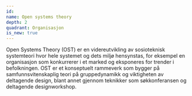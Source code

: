 ```yaml
---
id:
name: Open systems theory
depth: 2
quadrant: Organisasjon
is_new: true
---
```


Open Systems Theory (OST) er en videreutvikling av sosioteknisk systemteori hvor hele systemet 
og dets miljø hensynstas, for eksempel en organisasjon som konkurrerer i et marked og eksponeres 
for trender i befolkningen. OST er et konseptuelt rammeverk som bygger på samfunnsvitenskaplig 
teori på gruppedynamikk og viktigheten av deltagende design, blant annet gjennom teknikker som 
søkkonferansen og deltagende designworkshop.
